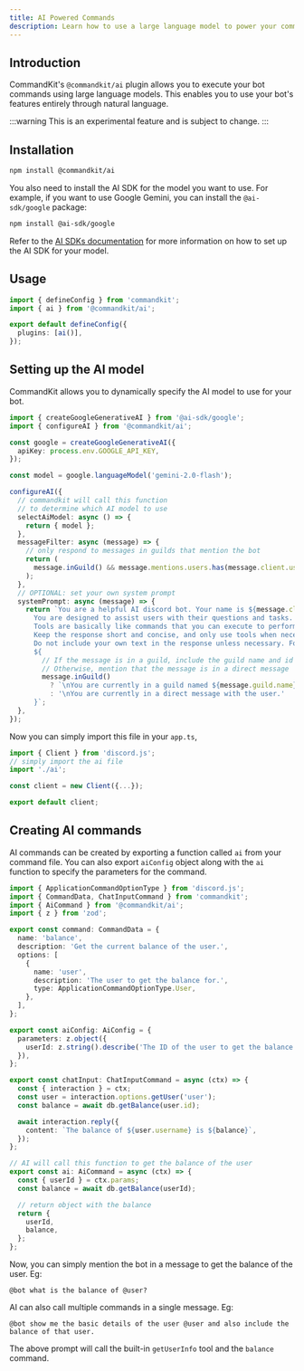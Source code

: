 ```yaml
---
title: AI Powered Commands
description: Learn how to use a large language model to power your commands.
---
```


## Introduction

CommandKit's `@commandkit/ai` plugin allows you to execute your bot commands using large language models. This enables you to use your bot's features entirely through natural language.

:::warning
This is an experimental feature and is subject to change.
:::

## Installation

```bash
npm install @commandkit/ai
```

You also need to install the AI SDK for the model you want to use. For example, if you want to use Google Gemini, you can install the `@ai-sdk/google` package:

```bash
npm install @ai-sdk/google
```

Refer to the [AI SDKs documentation](https://ai-sdk.dev) for more information on how to set up the AI SDK for your model.

## Usage

```typescript title="commandkit.config.ts"
import { defineConfig } from 'commandkit';
import { ai } from '@commandkit/ai';

export default defineConfig({
  plugins: [ai()],
});
```

## Setting up the AI model

CommandKit allows you to dynamically specify the AI model to use for your bot.

```typescript title="src/ai.ts"
import { createGoogleGenerativeAI } from '@ai-sdk/google';
import { configureAI } from '@commandkit/ai';

const google = createGoogleGenerativeAI({
  apiKey: process.env.GOOGLE_API_KEY,
});

const model = google.languageModel('gemini-2.0-flash');

configureAI({
  // commandkit will call this function
  // to determine which AI model to use
  selectAiModel: async () => {
    return { model };
  },
  messageFilter: async (message) => {
    // only respond to messages in guilds that mention the bot
    return (
      message.inGuild() && message.mentions.users.has(message.client.user.id)
    );
  },
  // OPTIONAL: set your own system prompt
  systemPrompt: async (message) => {
    return `You are a helpful AI discord bot. Your name is ${message.client.user.username} and your id is ${message.client.user.id}.
      You are designed to assist users with their questions and tasks. You also have access to various tools that can help you perform tasks.
      Tools are basically like commands that you can execute to perform specific actions based on user input.
      Keep the response short and concise, and only use tools when necessary. Keep the response length under 2000 characters.
      Do not include your own text in the response unless necessary. For text formatting, you can use discord's markdown syntax.
      ${
        // If the message is in a guild, include the guild name and id
        // Otherwise, mention that the message is in a direct message
        message.inGuild()
          ? `\nYou are currently in a guild named ${message.guild.name} whose id is ${message.guildId}. While in guild, you can fetch member information if needed.`
          : '\nYou are currently in a direct message with the user.'
      }`;
  },
});
```

Now you can simply import this file in your `app.ts`,

```ts title="app.ts"
import { Client } from 'discord.js';
// simply import the ai file
import './ai';

const client = new Client({...});

export default client;
```

## Creating AI commands

AI commands can be created by exporting a function called `ai` from your command file. You can also export `aiConfig` object along with the `ai` function to specify the parameters for the command.

```typescript title="src/commands/balance.ts"
import { ApplicationCommandOptionType } from 'discord.js';
import { CommandData, ChatInputCommand } from 'commandkit';
import { AiCommand } from '@commandkit/ai';
import { z } from 'zod';

export const command: CommandData = {
  name: 'balance',
  description: 'Get the current balance of the user.',
  options: [
    {
      name: 'user',
      description: 'The user to get the balance for.',
      type: ApplicationCommandOptionType.User,
    },
  ],
};

export const aiConfig: AiConfig = {
  parameters: z.object({
    userId: z.string().describe('The ID of the user to get the balance of'),
  }),
};

export const chatInput: ChatInputCommand = async (ctx) => {
  const { interaction } = ctx;
  const user = interaction.options.getUser('user');
  const balance = await db.getBalance(user.id);

  await interaction.reply({
    content: `The balance of ${user.username} is ${balance}`,
  });
};

// AI will call this function to get the balance of the user
export const ai: AiCommand = async (ctx) => {
  const { userId } = ctx.params;
  const balance = await db.getBalance(userId);

  // return object with the balance
  return {
    userId,
    balance,
  };
};
```

Now, you can simply mention the bot in a message to get the balance of the user. Eg:

```text
@bot what is the balance of @user?
```

AI can also call multiple commands in a single message. Eg:

```text
@bot show me the basic details of the user @user and also include the balance of that user.
```

The above prompt will call the built-in `getUserInfo` tool and the `balance` command.
